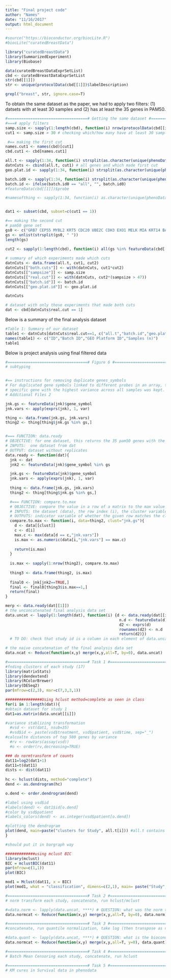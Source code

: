 ```yaml
---
title: "Final project code"
author: "Names"
date: "11/16/2017"
output: html_document
---
```


```r
#source("https://bioconductor.org/biocLite.R")
#biocLite("curatedBreastData")

library("curatedBreastData")
library(SummarizedExperiment)
library(Biobase)

data(curatedBreastDataExprSetList)
cbd <- curatedBreastDataExprSetList
str(cbd[[1]])
str <- unique(protocolData(cbd[[1]])$labelDescription)

grepl("breast", str, ignore.case=T)
```

To obtain the same dataset as the paper, we had to apply two filters: (1) datsets with at least 30 samples and (2) has at least the 35 genes in PAM50. 
```r

#===================================# Getting the same dataset #=====================================#
#===# apply filters
samp.size <- sapply(1:length(cbd), function(i) nrow(protocolData(cbd[[i]])))
cut1 <- samp.size > 30 # checking which/how many have at least 30 samples

 #== making the first cut
names.cut1 <- names(cbd)[cut1]
cbd.cut1 <- cbd[names.cut1]

all.t <- sapply(1:34, function(i) strsplit(as.character(unique(phenoData(cbd[[i]])$datasetName)), "_")[[1]][2])
datnCuts <- cbind(all.t, cut1) # all genes and which made first cut
geo.plat.id <- sapply(1:34, function(i) strsplit(as.character(unique(phenoData(cbd[[i]])$datasetName)), "_")[[1]][3])

batch.id0 <- sapply(1:34, function(i) strsplit(as.character(unique(phenoData(cbd[[i]])$datasetName)), "_")[[1]][4])
batch.id <- ifelse(batch.id0 == "all", "", batch.id0)
#featureData(cbd[[1]])$probe

#namesofthing <- sapply(1:34, function(i) as.character(unique(phenoData(cbd[[i]])$datasetName)))


dat1 <- subset(cbd, subset=c(cut1 == 1))

#== making the second cut 
# pam50 gene set
gs0 <- c("GRB7 CEP55 MYBL2 KRT5 CDC20 UBE2C CDH3 EXO1 MELK MIA KRT14 BAG1 BIRC5 BLVRA CCNB1 CCNE1 CDC6 CENPF EGFR ERBB2 ESR1 FOXA1 FOXC1 KIF2C KRT17 MAPT MDM2 MKI67 MMP11 MYC PGR RRM2 SFRP1 SLC39A6 TYMS")
gs <- unlist(strsplit(gs0, " "))
length(gs)

cut2 <- sapply(1:length(cbd), function(i) all(gs %in% featureData(cbd[[i]])$gene_symbol))
  
# summary of which experiments made which cuts
datnCuts <- data.frame(all.t, cut1, cut2)
datnCuts[["both.cuts"]] <- with(datnCuts, cut1*cut2)
datnCuts[["sampsize"]] <- samp.size
datnCuts[["real.cut"]] <- with(datnCuts, cut2*(sampsize > 47))
datnCuts[["batch.id"]] <- batch.id
datnCuts[["geo.plat.id"]] <- geo.plat.id

datnCuts

# dataset with only those experiments that made both cuts
dat <- cbd[datnCuts$real.cut == 1]
```

Below is a summary of the final analysis dataset 
```r
#Table 1: Summary of our dataset 
table1 <- datnCuts[datnCuts$real.cut==1, c("all.t","batch.id","geo.plat.id","sampsize")]
names(table1) <- c("ID","Batch ID","GEO Platform ID","Samples (n)")
table1
```

Below is project analysis using final filtered data 
```r
#===================================# Figure 6 #=====================================#
# subtyping


#== instructions for removing duplicate genes_symbols
# For duplicated gene symbols linked to different probes in an array, the probe linked to that
# specific gene with the highest variance across all samples was kept.
# Additional Files 2

jnk.gs <- featureData(jnk)$gene_symbol
jnk.vars <- apply(exprs(jnk), 1, var)

thing <- data.frame(jnk.gs, jnk.vars)
thing2 <- thing[thing$jnk.gs %in% gs,]


#=== FUNCTION: data.ready
# OBJECTIVE: for one dataset, this returns the 35 pam50 genes with the largest variance
# INPUTS:  one dataset from dat
# OUTPUT: dataset without replicates
data.ready <- function(dat){
  jnk <- dat
  jnk2 <- featureData(jnk)$gene_symbol %in% gs

  jnk.gs <- featureData(jnk)$gene_symbol
  jnk.vars <- apply(exprs(jnk), 1, var)
  
  thing <- data.frame(jnk.gs, jnk.vars)
  thing2 <- thing[thing$jnk.gs %in% gs,]

  #=== FUNCTION: compare.to.max
  # OBJECTIVE: compare the value in a row of a matrix to the max value in the cluster
  # INPUTS: the dataset (data), the row index (i), the cluster variable (clust)
  # OUTPUTS: indicator variable of whether the given row matches the cluster max
  compare.to.max <- function(i, data=thing2, clust="jnk.gs"){
    d <- data[[clust]]
    c <- d[i]
    max.c <- max(data[d == c,"jnk.vars"])
    is.max <- as.numeric(data[i,"jnk.vars"] == max.c)
    
    return(is.max)
  }
  
  is.max <- sapply(1:nrow(thing2), compare.to.max)
  
  thing3 <- data.frame(thing2, is.max)
  
  final0 <- jnk[jnk2==TRUE,]
  final <- final0[thing3$is.max==1,]
  return(final)
}

merp <- data.ready(dat[[1]])
# the unconcatenated final analysis data set
data.uncat <- lapply(1:length(dat), function(i) {d <- data.ready(dat[[i]])
                                                  n.d <- featureData(d)$gene_symbol
                                                  d2 <- exprs(d)
                                                  rownames(d2) <- n.d
                                                  return(d2)})
  # TO DO: check that study id is a column in each element of data.uncat

# the naive concatenation of the final analysis data set
data.ncat <- Reduce(function(x,y) merge(x,y,all=T, by=0), data.uncat)
```

```r
#===================================# Task 1 #=====================================#
#fnding clusters of each study (17)
library(matrixStats)
library(dendextend)
library(RColorBrewer)
library(DESeq2)
par(mfrow=c(2,3), mar=c(7,3,3,1))

################Using hclust method=complete as seen in class 
for(i in 1:length(dat)){
#obtain dataset for study 1
dat1=as.matrix(data.uncat[[i]])

#variance stablizing transformation
  #vsd <- vst(dat1, nsub=35)
  #vsd$id <- paste(vsd$treatment, vsd$patient, vsd$time, sep="_")
#calcualte distances of top 500 genes by variance 
  #rv <- rowVars(assay(vsd))
  #o <- order(rv,decreasing=TRUE)

### do normtransform of counts
dat11=log2(dat1+1)
dat11=t(dat11)
dists <- dist(dat11)
    
hc <- hclust(dists, method="complete")
dend <- as.dendrogram(hc)

o.dend <- order.dendrogram(dend)

#label using vsd$id
#labels(dend) <- dat1$id[o.dend]
#color by vsd$patient
#labels_colors(dend) <- as.integer(vsd$patient[o.dend])

#plotting the dendrogram
plot(dend, main=paste("clusters for Study", all.t[i])) #all.t contains study labels
}

#should put it in bargraph way

#############using mclust BIC 
library(mclust)
BIC = mclustBIC(dat11)
par(mfrow=c(1,1))
plot(BIC)

mod1 = Mclust(dat11, x = BIC)
plot(mod1, what = "classification", dimens=c(2,1), main= paste("Study", all.t[1]))

```


```r
#===================================# Task 2 #=====================================#
# norm transform each study, concatenate, run hclust/mclust

#=data.norm <- lapply(data.uncat, ****) # QUESTION: what was the norm transform function --normTransform(object, f = log2, pc = 1)
data.normcat <- Reduce(function(x,y) merge(x,y,all=T, by=0), data.norm)

#===================================# Task 3 #=====================================#
#concatenate, run quantile normalization, take log (then transpose as needed), then run hclust /mclust

#data.quant <- lapply(data.uncat, ****) # QUESTION: what is the bioconductor package for quantile norm?
data.normcat <- Reduce(function(x,y) merge(x,y,all=T, y=0), data.quant)

#===================================# Task 4 #=====================================#
# Batch Mean Censoring each study, concatenate, run hclust

#===================================# Task 5 #=====================================#
# KM cures in Survival data in phenodata

```

 

